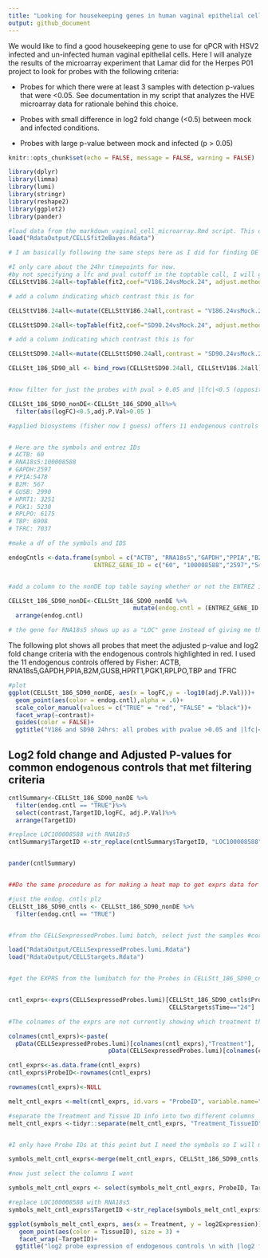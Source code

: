 ```yaml
---
title: "Looking for housekeeping genes in human vaginal epithelial cell MA data"
output: github_document
---
```


We would like to find a good housekeeping gene to use for qPCR with HSV2 infected and un-infected human vaginal epithelial cells. Here I will analyze the results of the microarray experiment that Lamar did for the Herpes P01 project to look for probes with the following criteria:

* Probes for which there were at least 3 samples with detection p-values
that were <0.05. See documentation in my script that analyzes the HVE microarray data for rationale behind this choice.

* Probes with small difference in log2 fold change (<0.5) between mock and infected conditions.

* Probes with large p-value between mock and infected (p > 0.05)


```r
knitr::opts_chunk$set(echo = FALSE, message = FALSE, warning = FALSE)

library(dplyr)
library(limma)
library(lumi)
library(stringr)
library(reshape2)
library(ggplot2)
library(pander)
```


```r
#load data from the markdown_vaginal_cell_microarray.Rmd script. This data has already been filtered for detection. 
load("RdataOutput/CELLSfit2eBayes.Rdata")

# I am basically following the same steps here as I did for finding DE probes except I will filter for the opposite criteria, i.e. pvalue >0.05 and |lfc| <0.5.

#I only care about the 24hr timepoints for now.
#by not specifying a lfc and pval cutoff in the toptable call, I will get data for all probes (no filtering yet)
CELLSttV186.24all<-topTable(fit2,coef="V186.24vsMock.24", adjust.method = "BH", number=Inf)

# add a column indicating which contrast this is for

CELLSttV186.24all<-mutate(CELLSttV186.24all,contrast = "V186.24vsMock.24")

```


```r

CELLSttSD90.24all<-topTable(fit2,coef="SD90.24vsMock.24", adjust.method = "BH", number=Inf)

# add a column indicating which contrast this is for

CELLSttSD90.24all<-mutate(CELLSttSD90.24all,contrast = "SD90.24vsMock.24")
```

```r

CELLStt_186_SD90_all <- bind_rows(CELLSttSD90.24all, CELLSttV186.24all)


#now filter for just the probes with pval > 0.05 and |lfc|<0.5 (opposite of my criteria for DE probes)

CELLStt_186_SD90_nonDE<-CELLStt_186_SD90_all%>%
  filter(abs(logFC)<0.5,adj.P.Val>0.05 )


```


```r

#applied biosystems (fisher now I guess) offers 11 endogenous controls for qPCR:


# Here are the symbols and entrez IDs
# ACTB: 60
# RNA18s5:100008588
# GAPDH:2597
# PPIA:5478
# B2M: 567
# GUSB: 2990
# HPRT1: 3251
# PGK1: 5230
# RPLPO: 6175
# TBP: 6908
# TFRC: 7037 

#make a df of the symbols and IDS

endogCntls <-data.frame(symbol = c("ACTB", "RNA18s5","GAPDH","PPIA","B2M","GUSB","HPRT1","PGK1","RPLPO","TBP","TFRC"),
                        ENTREZ_GENE_ID = c("60", "100008588","2597","5478","567","2990","3251","5230","6175","6908","7037"))


#add a column to the nonDE top table saying whether or not the ENTREZ id is one of the endog cntls

CELLStt_186_SD90_nonDE<-CELLStt_186_SD90_nonDE %>%
                                   mutate(endog.cntl = (ENTREZ_GENE_ID %in% endogCntls$ENTREZ_GENE_ID))%>%
  arrange(endog.cntl)

# the gene for RNA18s5 shows up as a "LOC" gene instead of giving me the symbol I expect, but when I look up the LOC symbol in NCBI it takes me to human RNA18s5 so I guess that is right...
```

The following plot shows all probes that meet the adjusted p-value and log2 fold change criteria with the endogenous controls highlighted in red. I used the 11 endogenous controls offered by Fisher: ACTB, RNA18s5,GAPDH,PPIA,B2M,GUSB,HPRT1,PGK1,RPLPO,TBP and TFRC

```r
#plot
ggplot(CELLStt_186_SD90_nonDE, aes(x = logFC,y = -log10(adj.P.Val)))+
  geom_point(aes(color = endog.cntl),alpha = .6)+
  scale_color_manual(values = c("TRUE" = "red", "FALSE" = "black"))+
  facet_wrap(~contrast)+
  guides(color = FALSE)+
  ggtitle("V186 and SD90 24hrs: all probes with pvalue >0.05 and |lfc|<0.5")
```


## Log2 fold change and Adjusted P-values for common endogenous controls that met filtering criteria

```r

cntlSummary<-CELLStt_186_SD90_nonDE %>%
  filter(endog.cntl == "TRUE")%>%
  select(contrast,TargetID,logFC, adj.P.Val)%>%
  arrange(TargetID)

#replace LOC100008588 with RNA18s5
cntlSummary$TargetID <-str_replace(cntlSummary$TargetID, "LOC100008588","RNA18s5")


pander(cntlSummary)


##Do the same procedure as for making a heat map to get exprs data for a certain contrast, then melt to make box plots. See SH's code
```


```r

#just the endog. cntls plz
CELLStt_186_SD90_cntls <- CELLStt_186_SD90_nonDE %>%
  filter(endog.cntl == "TRUE")


#from the CELLSexpressedProbes.lumi batch, select just the samples #corresponding to coefs I want (time=24)

load("RdataOutput/CELLSexpressedProbes.lumi.Rdata")
load("RdataOutput/CELLStargets.Rdata")


#get the EXPRS from the lumibatch for the Probes in CELLStt_186_SD90_cntls and just for time = 24hrs


cntl_exprs<-exprs(CELLSexpressedProbes.lumi)[CELLStt_186_SD90_cntls$ProbeID,
                                             CELLStargets$Time=="24"]

#The colnames of the exprs are not currently showing which treatment that sample was OR which donor it was, so I will take the pdata for the lumibatch and find the Treatment (I.e. SD90, Mock or V186) that corresponds to that coded colname and do the same for the TissueID. I will paste those pieces of info together separated by a -

colnames(cntl_exprs)<-paste(
  pData(CELLSexpressedProbes.lumi)[colnames(cntl_exprs),"Treatment"],
                            pData(CELLSexpressedProbes.lumi)[colnames(cntl_exprs),"TissueID"], sep = "-")

```

```r

cntl_exprs<-as.data.frame(cntl_exprs)
cntl_exprs$ProbeID<-rownames(cntl_exprs)

rownames(cntl_exprs)<-NULL

melt_cntl_exprs <-melt(cntl_exprs, id.vars = "ProbeID", variable.name="Treatment_TissueID",value.name="log2Expression")

#separate the Treatment and Tissue ID info into two different columns
melt_cntl_exprs <-tidyr::separate(melt_cntl_exprs, "Treatment_TissueID", c("Treatment", "TissueID"), "-")


#I only have Probe IDs at this point but I need the symbols so I will merge this df with CELLStt_186_SD90_cntls to get corresponding TargetIDs

symbols_melt_cntl_exprs<-merge(melt_cntl_exprs, CELLStt_186_SD90_cntls, by = "ProbeID")

#now just select the columns I want

symbols_melt_cntl_exprs <- select(symbols_melt_cntl_exprs, ProbeID, TargetID, Treatment, TissueID, log2Expression)

#replace LOC100008588 with RNA18s5
symbols_melt_cntl_exprs$TargetID <-str_replace(symbols_melt_cntl_exprs$TargetID, "LOC100008588","RNA18s5")

```




```r
ggplot(symbols_melt_cntl_exprs, aes(x = Treatment, y = log2Expression)) + 
   geom_point(aes(color = TissueID), size = 3) + 
   facet_wrap(~TargetID)+
  ggtitle("log2 probe expression of endogenous controls \n with |log2 fold change| < 0.5 \n and adjusted p-value > 0.05")

```